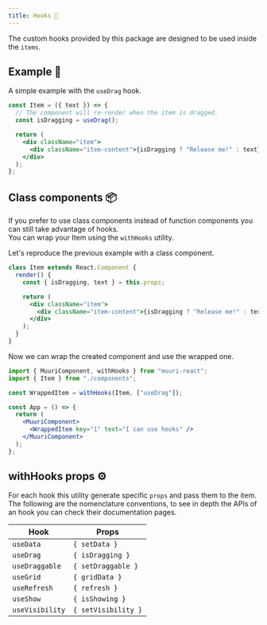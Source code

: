 ```yaml
---
title: Hooks 🔌
---
```


The custom hooks provided by this package are designed to be used inside the `items`.

## Example 📖

A simple example with the `useDrag` hook.

```jsx
const Item = ({ text }) => {
  // The component will re-render when the item is dragged.
  const isDragging = useDrag();

  return (
    <div className="item">
      <div className="item-content">{isDragging ? "Release me!" : text}</div>
    </div>
  );
};
```

## Class components 📦

If you prefer to use class components instead of function components you can still take advantage of hooks. <br/>
You can wrap your Item using the `withHooks` utility.

Let's reproduce the previous example with a class component.

```jsx
class Item extends React.Component {
  render() {
    const { isDragging, text } = this.props;

    return (
      <div className="item">
        <div className="item-content">{isDragging ? "Release me!" : text}</div>
      </div>
    );
  }
}
```

Now we can wrap the created component and use the wrapped one.

```jsx
import { MuuriComponent, withHooks } from "muuri-react";
import { Item } from "./components";

const WrappedItem = withHooks(Item, ["useDrag"]);

const App = () => {
  return (
    <MuuriComponent>
      <WrappedItem key="1" text="I can use hooks" />
    </MuuriComponent>
  );
};
```

## withHooks props ⚙️

For each hook this utility generate specific `props` and pass them to the item. The following are the nomenclature conventions, to see in depth the APIs of an hook you can check their documentation pages.

| Hook            | Props               |
| --------------- | ------------------- |
| `useData`       | `{ setData }`       |
| `useDrag`       | `{ isDragging }`    |
| `useDraggable`  | `{ setDraggable }`  |
| `useGrid`       | `{ gridData }`      |
| `useRefresh`    | `{ refresh }`       |
| `useShow`       | `{ isShowing }`     |
| `useVisibility` | `{ setVisibility }` |
